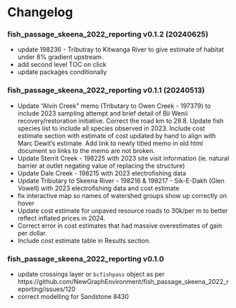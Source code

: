 # Changelog {-}

### fish_passage_skeena_2022_reporting v0.1.2 (20240625) {-}

- update 198236 - Tributray to Kitwanga River to give estimate of habitat under 8% gradient upstream.
- add second level TOC on click
- update packages conditionally


### fish_passage_skeena_2022_reporting v0.1.1 (20240513) {-}

- Update "Alvin Creek" memo (Tributary to Owen Creek - 197379) to include 2023 sampling attempt and brief detail of Bii Wenii recovery/restoration initiative.  Correct the road km to 29.8. Update fish species list to include all species observed in 2023. Include cost estimate section with estimate of cost updated by hand to align with Marc Dewit's estimate. Add link to newly titled memo in old html document so links to the memo are not broken.
- Update Sterrit Creek - 198225 with 2023 site visit information (ie. natural barrier at outlet negating value of replacing the structure)
- Update Dale Creek - 198215 with 2023 electrofishing data
- Update Tributary to Skeena River - 198216 & 198217 -  Sik-E-Dakh (Glen Vowell) with 2023 electrofishing data and cost estimate
- fix interactive map so names of watershed groups show up correctly on hover
- Update cost estimate for unpaved resource roads to 30k/per m to better reflect inflated prices in 2024.
- Correct error in cost estimates that had massive overestimates of gain per dollar.
- Include cost estimate table in Results section.


### fish_passage_skeena_2022_reporting v0.1.0 {-}

- update crossings layer or `bcfishpass` object as per https://github.com/NewGraphEnvironment/fish_passage_skeena_2022_reporting/issues/120
- correct modelling for Sandstone 8430
